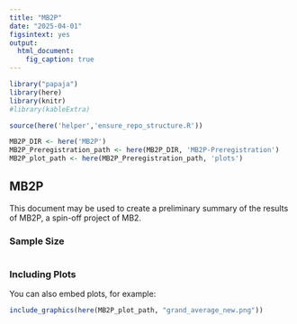 ```yaml
---
title: "MB2P"
date: "2025-04-01"
figsintext: yes
output: 
  html_document:
    fig_caption: true
---
```


```r
library("papaja")
library(here)
library(knitr)
#library(kableExtra)

source(here('helper','ensure_repo_structure.R'))

MB2P_DIR <- here('MB2P')
MB2P_Preregistration_path <- here(MB2P_DIR, 'MB2P-Preregistration')
MB2P_plot_path <- here(MB2P_Preregistration_path, 'plots')

```


## MB2P

This document may be used to create a preliminary summary of the results of MB2P, a spin-off project of MB2. 

### Sample Size

```r
```

### Including Plots

You can also embed plots, for example:

```r
include_graphics(here(MB2P_plot_path, "grand_average_new.png"))
```